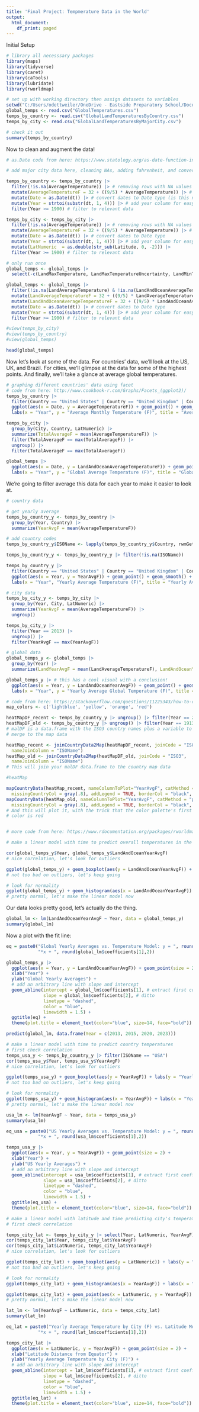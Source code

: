 ---
title: 'Final Project: Tempmerature Data in the World'
output:
  html_document:
    df_print: paged
---

Initial Setup

```{r}
# library all necesssary packages
library(maps)
library(tidyverse)
library(caret)
library(caTools)
library(lubridate)
library(rworldmap)

# set up with working directory then assign datasets to variables
setwd("C:/Users/odettweiler/OneDrive - Eastside Preparatory School/Documents/07 - Data Science/R files/temperature data/")
global_temps <- read.csv("GlobalTemperatures.csv")
temps_by_country <- read.csv("GlobalLandTemperaturesByCountry.csv")
temps_by_city <- read.csv("GlobalLandTemperaturesByMajorCity.csv")

# check it out
summary(temps_by_country)
```

Now to clean and augment the data!

```{r}
# as.Date code from here: https://www.statology.org/as-date-function-in-r/

# add major city data here, cleaning NAs, adding fahrenheit, and converting dates to year

temps_by_country <- temps_by_country |>
  filter(!is.na(AverageTemperature)) |> # removing rows with NA values for temperature
  mutate(AverageTemperatureF = 32 + ((9/5) * AverageTemperature)) |> # add fahrenheit data
  mutate(Date = as.Date(dt)) |> # convert dates to Date type (is this necessary??)
  mutate(Year = strtoi(substr(dt, 1, 4))) |> # add year column for easy filtering
  filter(Year >= 1900) # filter to relevant data

temps_by_city <- temps_by_city |>
  filter(!is.na(AverageTemperature)) |> # removing rows with NA values for temperature
  mutate(AverageTemperatureF = 32 + ((9/5) * AverageTemperature)) |> # add fahrenheit data
  mutate(Date = as.Date(dt)) |> # convert dates to Date type
  mutate(Year = strtoi(substr(dt, 1, 4))) |> # add year column for easy filtering
  mutate(LatNumeric  = as.double(str_sub(Latitude, 0, -2))) |>
  filter(Year >= 1900) # filter to relevant data

# only run once
global_temps <- global_temps |>
  select(-c(LandMaxTemperature, LandMaxTemperatureUncertainty, LandMinTemperature, LandMinTemperatureUncertainty))

global_temps <- global_temps |>
  filter(!is.na(LandAverageTemperature) & !is.na(LandAndOceanAverageTemperature)) |> # removing rows with NA values for temperature
  mutate(LandAverageTemperatureF = 32 + ((9/5) * LandAverageTemperature)) |> # add fahrenheit data
  mutate(LandAndOceanAverageTemperatureF = 32 + ((9/5) * LandAndOceanAverageTemperature)) |>
  mutate(Date = as.Date(dt)) |> # convert dates to Date type
  mutate(Year = strtoi(substr(dt, 1, 4))) |> # add year column for easy filtering
  filter(Year >= 1900) # filter to relevant data

#view(temps_by_city)
#view(temps_by_country)
#view(global_temps)

head(global_temps)
```


Now let's look at some of the data. For countries' data, we'll look at the US, UK, and Brazil. For cities, we'll glimpse at the data for some of the highest points. And finally, we'll take a glance at average global temperatures. 

```{r}

# graphing different countries' data using facet
# code from here: http://www.cookbook-r.com/Graphs/Facets_(ggplot2)/
temps_by_country |>
  filter(Country == "United States" | Country == "United Kingdom" | Country == "Brazil") |>
  ggplot(aes(x = Date, y = AverageTemperatureF)) + geom_point() + geom_smooth() + facet_grid(Country ~ .) + 
  labs(x = "Year", y = "Average Monthly Temperature (F)", title = "Average Monthly Temperature over Time in Different Countries")

temps_by_city |>
  group_by(City, Country, LatNumeric) |>
  summarize(TotalAverageF = mean(AverageTemperatureF)) |>
  filter(TotalAverageF == max(TotalAverageF)) |>
  ungroup() |>
  filter(TotalAverageF == max(TotalAverageF))

global_temps |>
  ggplot(aes(x = Date, y = LandAndOceanAverageTemperatureF)) + geom_point() + geom_smooth() + 
  labs(x = "Year", y = "Global Average Temperature (F)", title = "Global Average Temperature over Time")
```

We're going to filter average this data for each year to make it easier to look at.

```{r}
# country data

# get yearly average
temps_by_country_y <- temps_by_country |>
  group_by(Year, Country) |>
  summarize(YearAvgF = mean(AverageTemperatureF))

# add country codes
temps_by_country_y$ISOName <- lapply(temps_by_country_y$Country, rwmGetISO3)

temps_by_country_y <- temps_by_country_y |> filter(!is.na(ISOName))

temps_by_country_y |>
  filter(Country == "United States" | Country == "United Kingdom" | Country == "Brazil") |>
  ggplot(aes(x = Year, y = YearAvgF)) + geom_point() + geom_smooth() + facet_grid(Country ~ .) + 
  labs(x = "Year", "Yearly Average Temperature (F)", title = "Yearly Average Temperature by Country")

# city data
temps_by_city_y <- temps_by_city |>
  group_by(Year, City, LatNumeric) |>
  summarize(YearAvgF = mean(AverageTemperatureF)) |>
  ungroup()

temps_by_city_y |>
  filter(Year == 2013) |>
  ungroup() |>
  filter(YearAvgF == max(YearAvgF))

# global data
global_temps_y <- global_temps |>
  group_by(Year) |>
  summarize(LandYearAvgF = mean(LandAverageTemperatureF), LandAndOceanYearAvgF = mean(LandAndOceanAverageTemperatureF))

global_temps_y |> # this has a cool visual with a conclusion!
  ggplot(aes(x = Year, y = LandAndOceanYearAvgF)) + geom_point() + geom_smooth() + 
  labs(x = "Year", y = "Yearly Average Global Temperature (F)", title = "Yearly Average Global Temperatures over Time")
```


```{r}
# code from here: https://stackoverflow.com/questions/11225343/how-to-create-a-world-map-in-r-with-specific-countries-filled-in
map_colors <- c('lightblue', 'yellow', 'orange', 'red')

heatMapDF_recent <- temps_by_country_y |> ungroup() |> filter(Year == 2013) |> select(ISOName, YearAvgF)
heatMapDF_old <- temps_by_country_y |> ungroup() |> filter(Year == 1913) |> select(ISOName, YearAvgF)
# malDF is a data.frame with the ISO3 country names plus a variable to
# merge to the map data

heatMap_recent <- joinCountryData2Map(heatMapDF_recent, joinCode = "ISO3",
  nameJoinColumn = "ISOName")
heatMap_old <- joinCountryData2Map(heatMapDF_old, joinCode = "ISO3",
  nameJoinColumn = "ISOName")
# This will join your malDF data.frame to the country map data

#heatMap

mapCountryData(heatMap_recent, nameColumnToPlot="YearAvgF", catMethod = "pretty", colourPalette = map_colors,
  missingCountryCol = gray(.8), addLegend = TRUE, borderCol = "black", mapTitle = "Average Yearly Temperature by Country (2013)")
mapCountryData(heatMap_old, nameColumnToPlot="YearAvgF", catMethod = "pretty", colourPalette = map_colors,
  missingCountryCol = gray(.8), addLegend = TRUE, borderCol = "black", mapTitle = "Average Yearly Temperature by Country (1913)")
# And this will plot it, with the trick that the color palette's first
# color is red


# more code from here: https://www.rdocumentation.org/packages/rworldmap/versions/1.3-6
```





```{r}
# make a linear model with time to predict overall temperatures in the future

cor(global_temps_y$Year, global_temps_y$LandAndOceanYearAvgF)
# nice correlation, let's look for outliers

ggplot(global_temps_y) + geom_boxplot(aes(y = LandAndOceanYearAvgF)) + labs(y = "Global Average Temperatures (F)")
# not too bad on outliers, let's keep going

# look for normality
ggplot(global_temps_y) + geom_histogram(aes(x = LandAndOceanYearAvgF)) + labs(x = "Global Yearly Averages", y = "Count", title = "Global Yearly Averages")
# pretty normal, let's make the linear model now
```
Our data looks pretty good, let's actually do the thing. 

```{r}
global_lm <- lm(LandAndOceanYearAvgF ~ Year, data = global_temps_y)
summary(global_lm)
```
Now a plot with the fit line:

```{r}
eq = paste0("Global Yearly Averages vs. Temperature Model: y = ", round(global_lm$coefficients[2],2),
            "*x + ", round(global_lm$coefficients[1],2))

global_temps_y |>
  ggplot(aes(x = Year, y = LandAndOceanYearAvgF)) + geom_point(size = 2) +
  xlab("Year") +
  ylab("Global Yearly Averages") +
  # add an arbitrary line with slope and intercept
  geom_abline(intercept = global_lm$coefficients[1], # extract first coefficient from model
              slope = global_lm$coefficients[2], # ditto
              linetype = "dashed",
              color = "blue",
              linewidth = 1.5) +
  ggtitle(eq) +
  theme(plot.title = element_text(color="blue", size=14, face="bold"))
```
```{r}
predict(global_lm, data.frame(Year = c(2013, 2015, 2020, 2023)))
```



```{r}
# make a linear model with time to predict country temperatures
# first check correlation
temps_usa_y <- temps_by_country_y |> filter(ISOName == "USA")
cor(temps_usa_y$Year, temps_usa_y$YearAvgF)
# nice correlation, let's look for outliers

ggplot(temps_usa_y) + geom_boxplot(aes(y = YearAvgF)) + labs(y = "Yearly Average Temperature (F)", title = "Yearly Average Temperature in the US")
# not too bad on outliers, let's keep going

# look for normality
ggplot(temps_usa_y) + geom_histogram(aes(x = YearAvgF)) + labs(x = "Yearly Average Temperature (F)", y = "Count", title = "Yearly Average Temperature Distribution in the US")
# pretty normal, let's make the linear model now
```

```{r}
usa_lm <- lm(YearAvgF ~ Year, data = temps_usa_y)
summary(usa_lm)
```

```{r}
eq_usa = paste0("US Yearly Averages vs. Temperature Model: y = ", round(usa_lm$coefficients[2],2),
            "*x + ", round(usa_lm$coefficients[1],2))

temps_usa_y |>
  ggplot(aes(x = Year, y = YearAvgF)) + geom_point(size = 2) +
  xlab("Year") +
  ylab("US Yearly Averages") +
  # add an arbitrary line with slope and intercept
  geom_abline(intercept = usa_lm$coefficients[1], # extract first coefficient from model
              slope = usa_lm$coefficients[2], # ditto
              linetype = "dashed",
              color = "blue",
              linewidth = 1.5) +
  ggtitle(eq_usa) +
  theme(plot.title = element_text(color="blue", size=14, face="bold"))
```



```{r}
# make a linear model with latitude and time predicting city's temperatures
# first check correlation

temps_city_lat <- temps_by_city_y |> select(Year, LatNumeric, YearAvgF) |> ungroup()
cor(temps_city_lat$Year, temps_city_lat$YearAvgF)
cor(temps_city_lat$LatNumeric, temps_city_lat$YearAvgF)
# nice correlation, let's look for outliers

ggplot(temps_city_lat) + geom_boxplot(aes(y = LatNumeric)) + labs(y = "Yearly Average (F)", title = "Yearly Average Temperatures by City")
# not too bad on outliers, let's keep going

# look for normality
ggplot(temps_city_lat) + geom_histogram(aes(x = YearAvgF)) + labs(x = "Yearly Average (F)", y = "Count", title = "Yearly Average Temperature Distribution")

ggplot(temps_city_lat) + geom_point(aes(x = LatNumeric, y = YearAvgF)) + labs(x = "Latitude Distance from Equator", y = "Yearly Average Temperature by City", title = "Latitude vs. Temperature")
# pretty normal, let's make the linear model now
```


```{r}
lat_lm <- lm(YearAvgF ~ LatNumeric, data = temps_city_lat)
summary(lat_lm)
```


```{r}
eq_lat = paste0("Yearly Average Temperature by City (F) vs. Latitude Model: y = ", round(lat_lm$coefficients[2],2),
            "*x + ", round(lat_lm$coefficients[1],2))

temps_city_lat |>
  ggplot(aes(x = LatNumeric, y = YearAvgF)) + geom_point(size = 2) +
  xlab("Latitude Distance from Equator") +
  ylab("Yearly Average Temperature by City (F)") +
  # add an arbitrary line with slope and intercept
  geom_abline(intercept = lat_lm$coefficients[1], # extract first coefficient from model
              slope = lat_lm$coefficients[2], # ditto
              linetype = "dashed",
              color = "blue",
              linewidth = 1.5) +
  ggtitle(eq_lat) +
  theme(plot.title = element_text(color="blue", size=14, face="bold"))
```






